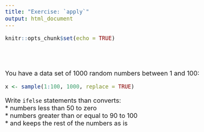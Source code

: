 ```yaml
---
title: "Exercise: `apply`"
output: html_document
---
```


```r
knitr::opts_chunk$set(echo = TRUE)
```
<style type="text/css">

body{ /* Normal  */
      font-size: 20px;
  }
</style>

<br><br>


You have a data set of 1000 random numbers between 1 and 100:

```r
x <- sample(1:100, 1000, replace = TRUE)
```

Write `ifelse` statements than converts:   
* numbers less than 50 to zero  
* numbers greater than or equal to 90 to 100  
* and keeps the rest of the numbers as is  


